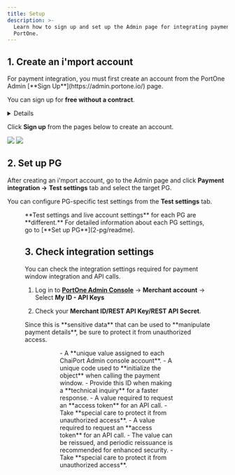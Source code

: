 ```yaml
---
title: Setup
description: >-
  Learn how to sign up and set up the Admin page for integrating payments using
  PortOne.
---
```



## 1. Create an i'mport account

<Hint style="info">
  For payment integration, you must first create an account from the PortOne Admin [**Sign Up**](https://admin.portone.io/) page.

  You can sign up for **free without a contract**.
</Hint>

<Details>
  <p slot="summary"><strong>Create an i'mport account now</strong></p>

  Just need to provide your "**email address"**.

  Use a “**strong password**" to protect it from unauthorized access.
</Details>

Click **Sign up** from the pages below to create an account.

![](</gitbook-assets/en/image (98).png>) ![](</gitbook-assets/en/image (160).png>)

## 2. Set up PG

After creating an i'mport account, go to the Admin page and click **Payment integration ->**
**Test settings** tab and select the target PG.

You can configure PG-specific test settings from the **Test settings** tab.

<Figure src="/gitbook-assets/en/image (195).png" caption="Payment integration -> Test settings" />

<Hint style="info">
  **Test settings and live account settings** for each PG are **different.** For detailed information about each PG settings, go to [**Set up PG**](2-pg/readme).
</Hint>

## 3. Check integration settings

You can check the integration settings required for payment window integration and API calls.

1. Log in to [**PortOne Admin Console**](https://admin.portone.io/) -> **Merchant account**
   -> Select **My ID - API Keys**

2. Check your **Merchant ID/REST API Key/REST API Secret**.

<Hint style="danger">
  Since this is **sensitive data** that can be used to **manipulate payment details**, be sure to protect it from unauthorized access.
</Hint>

<Figure src="/gitbook-assets/en/image (217).png" caption="Log in to PortOne Admin Console -> Merchant account -> Select My ID - API Keys" />

<Figure src="/gitbook-assets/en/image (161).png" caption="Check Merchant ID/REST API Key/ REST API Secret" />

<Tabs>
  <Tab title="Merchant ID">
    - A **unique value assigned to each ChaiPort Admin console account**.
    - A unique code used to **initialize the object** when calling the payment window.
    - Provide this ID when making a **technical inquiry** for a faster response.
  </Tab>

  <Tab title="REST API Key">
    - A value required to request an **access token** for an API call.
    - Take **special care to protect it from unauthorized access**.
  </Tab>

  <Tab title="REST API Secret">
    - A value required to request an **access token** for an API call.
    - The value can be reissued, and periodic reissuance is recommended for enhanced security.
    - Take **special care to protect it from unauthorized access**.
  </Tab>
</Tabs>
